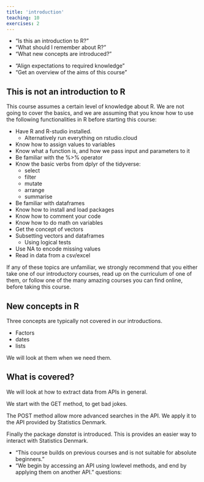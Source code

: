 ```yaml
---
title: 'introduction'
teaching: 10
exercises: 2
---
```


:::::::::::::::::::::::::::::::::::::: questions 

- "Is this an introduction to R?"
- "What should I remember about R?"
- "What new concepts are introduced?"

::::::::::::::::::::::::::::::::::::::::::::::::

::::::::::::::::::::::::::::::::::::: objectives

- "Align expectations to required knowledge"
- "Get an overview of the aims of this course"

::::::::::::::::::::::::::::::::::::::::::::::::

## This is not an introduction to R

This course assumes a certain level of knowledge about R. We are not going
to cover the basics, and we are assuming that you know how to use the following  functionalities in R before starting this course:

- Have R and R-studio installed. 
    - Alternatively run everything on rstudio.cloud
- Know how to assign values to variables
- Know what a function is, and how we pass input and parameters to it
- Be familiar with the %>% operator
- Know the basic verbs from dplyr of the tidyverse:
    - select
    - filter
    - mutate
    - arrange
    - summarise
- Be familiar with dataframes
- Know how to install and load packages
- Know how to comment your code
- Know how to do math on variables
- Get the concept of vectors
- Subsetting vectors and dataframes
    - Using logical tests
- Use NA to encode missing values
- Read in data from a csv/excel

If any of these topics are unfamiliar, we strongly recommend that you either 
take one of our introductory courses, read up on the curriculum of one of them, 
or follow one of the many amazing courses you can find online, before taking 
this course.


## New concepts in R
Three concepts are typically not covered in our introductions.

- Factors
- dates
- lists

We will look at them when we need them.

## What is covered?

We will look at how to extract data from APIs in general. 

We start with the GET method, to get bad jokes.

The POST method allow more advanced searches in the API. We apply it to
the API provided by Statistics Denmark.

Finally the package *danstat* is introduced. This is provides an easier way to interact
with Statistics Denmark.





::::::::::::::::::::::::::::::::::::: keypoints 

- "This course builds on previous courses and is not suitable for absolute beginners."
- "We begin by accessing an API using lowlevel methods, and end by applying them on another API."
questions:

::::::::::::::::::::::::::::::::::::::::::::::::

